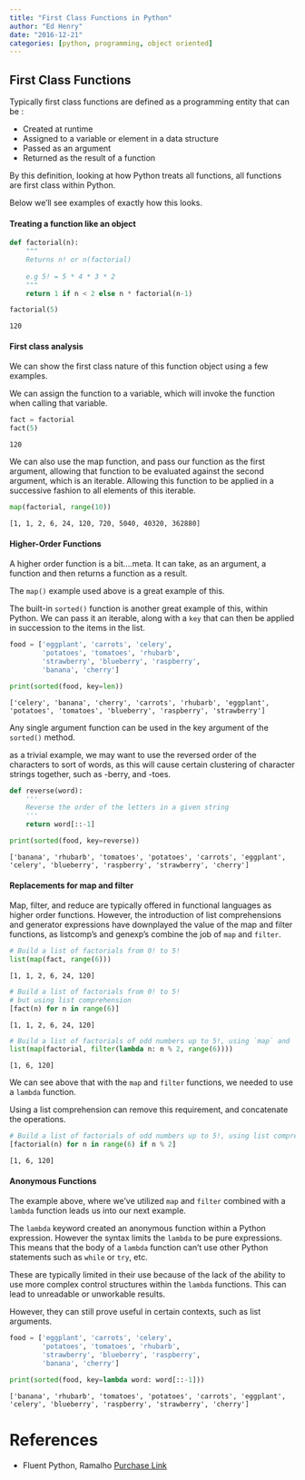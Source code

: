 ```yaml
---
title: "First Class Functions in Python"
author: "Ed Henry"
date: "2016-12-21"
categories: [python, programming, object oriented]
---
```


## First Class Functions

Typically first class functions are defined as a programming entity that can be :

* Created at runtime
* Assigned to a variable or element in a data structure
* Passed as an argument
* Returned as the result of a function

By this definition, looking at how Python treats all functions, all functions are first class within Python.

Below we'll see examples of exactly how this looks.

#### Treating a function like an object


```python
def factorial(n):
    """
    Returns n! or n(factorial)
    
    e.g 5! = 5 * 4 * 3 * 2
    """
    return 1 if n < 2 else n * factorial(n-1)

factorial(5)
```




    120



#### First class analysis

We can show the first class nature of this function object using a few examples.

We can assign the function to a variable, which will invoke the function when calling that variable.


```python
fact = factorial
fact(5)
```




    120



We can also use the map function, and pass our function as the first argument, allowing that function to be evaluated against the second argument, which is an iterable. Allowing this function to be applied in a successive fashion to all elements of this iterable.


```python
map(factorial, range(10))
```




    [1, 1, 2, 6, 24, 120, 720, 5040, 40320, 362880]



#### Higher-Order Functions

A higher order function is a bit....meta. It can take, as an argument, a function and then returns a function as a result.

The `map()` example used above is a great example of this.

The built-in `sorted()` function is another great example of this, within Python. We can pass it an iterable, along with a `key` that can then be applied in succession to the items in the list. 


```python
food = ['eggplant', 'carrots', 'celery', 
        'potatoes', 'tomatoes', 'rhubarb',
        'strawberry', 'blueberry', 'raspberry',
        'banana', 'cherry']

print(sorted(food, key=len))
```

    ['celery', 'banana', 'cherry', 'carrots', 'rhubarb', 'eggplant', 'potatoes', 'tomatoes', 'blueberry', 'raspberry', 'strawberry']


Any single argument function can be used in the key argument of the `sorted()` method.

as a trivial example, we may want to use the reversed order of the characters to sort of words, as this will cause certain clustering of character strings together, such as -berry, and -toes.


```python
def reverse(word):
    '''
    Reverse the order of the letters in a given string
    '''
    return word[::-1]

print(sorted(food, key=reverse))
```

    ['banana', 'rhubarb', 'tomatoes', 'potatoes', 'carrots', 'eggplant', 'celery', 'blueberry', 'raspberry', 'strawberry', 'cherry']


#### Replacements for map and filter

Map, filter, and reduce are typically offered in functional languages as higher order functions. However, the introduction of list comprehensions and generator expressions have downplayed the value of the map and filter functions, as listcomp's and genexp's combine the job of `map` and `filter`.


```python
# Build a list of factorials from 0! to 5!
list(map(fact, range(6)))
```




    [1, 1, 2, 6, 24, 120]




```python
# Build a list of factorials from 0! to 5!
# but using list comprehension
[fact(n) for n in range(6)]
```




    [1, 1, 2, 6, 24, 120]




```python
# Build a list of factorials of odd numbers up to 5!, using `map` and `filter`
list(map(factorial, filter(lambda n: n % 2, range(6))))
```




    [1, 6, 120]



We can see above that with the `map` and `filter` functions, we needed to use a `lambda` function. 

Using a list comprehension can remove this requirement, and concatenate the operations.


```python
# Build a list of factorials of odd numbers up to 5!, using list comprehension
[factorial(n) for n in range(6) if n % 2]
```




    [1, 6, 120]



#### Anonymous Functions

The example above, where we've utilized `map` and `filter` combined with a `lambda` function leads us into our next example.

The `lambda` keyword created an anonymous function within a Python expression. However the syntax limits the `lambda` to be pure expressions. This means that the body of a `lambda` function can't use other Python statements such as `while` or `try`, etc.

These are typically limited in their use because of the lack of the ability to use more complex control structures within the `lambda` functions. This can lead to unreadable or unworkable results.

However, they can still prove useful in certain contexts, such as list arguments.


```python
food = ['eggplant', 'carrots', 'celery', 
        'potatoes', 'tomatoes', 'rhubarb',
        'strawberry', 'blueberry', 'raspberry',
        'banana', 'cherry']

print(sorted(food, key=lambda word: word[::-1]))
```

    ['banana', 'rhubarb', 'tomatoes', 'potatoes', 'carrots', 'eggplant', 'celery', 'blueberry', 'raspberry', 'strawberry', 'cherry']


# References

* Fluent Python, Ramalho [Purchase Link](http://shop.oreilly.com/product/0636920032519.do)
